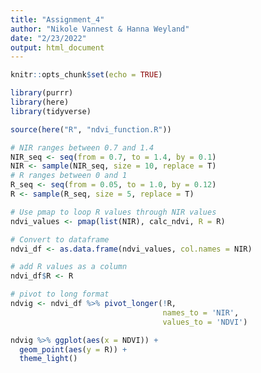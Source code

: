 ```yaml
---
title: "Assignment_4"
author: "Nikole Vannest & Hanna Weyland"
date: "2/23/2022"
output: html_document
---
```


```r
knitr::opts_chunk$set(echo = TRUE)

library(purrr)
library(here)
library(tidyverse)

source(here("R", "ndvi_function.R"))
```

```r
# NIR ranges between 0.7 and 1.4
NIR_seq <- seq(from = 0.7, to = 1.4, by = 0.1)
NIR <- sample(NIR_seq, size = 10, replace = T)
# R ranges between 0 and 1
R_seq <- seq(from = 0.05, to = 1.0, by = 0.12)
R <- sample(R_seq, size = 5, replace = T)
```

```r
# Use pmap to loop R values through NIR values
ndvi_values <- pmap(list(NIR), calc_ndvi, R = R)
```

```r
# Convert to dataframe
ndvi_df <- as.data.frame(ndvi_values, col.names = NIR)

# add R values as a column
ndvi_df$R <- R
```

```r
# pivot to long format
ndvig <- ndvi_df %>% pivot_longer(!R, 
                                  names_to = 'NIR',
                                  values_to = 'NDVI')


```

```r
ndvig %>% ggplot(aes(x = NDVI)) +
  geom_point(aes(y = R)) +
  theme_light() 
```

